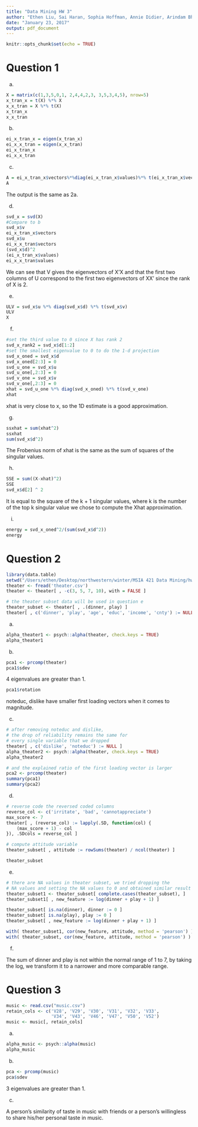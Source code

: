 ```yaml
---
title: "Data Mining HW 3"
author: "Ethen Liu, Sai Haran, Sophia Hoffman, Annie Didier, Arindam Bhattacharya"
date: "January 23, 2017"
output: pdf_document
---
```


```r
knitr::opts_chunk$set(echo = TRUE)
```

# Question 1

a)
```r
X = matrix(c(1,3,5,0,1, 2,4,4,2,3, 3,5,3,4,5), nrow=5)
x_tran_x = t(X) %*% X
x_x_tran = X %*% t(X)
x_tran_x
x_x_tran
```

b)
```r
ei_x_tran_x = eigen(x_tran_x)
ei_x_x_tran = eigen(x_x_tran)
ei_x_tran_x
ei_x_x_tran
```

c)
```r
A = ei_x_tran_x$vectors%*%diag(ei_x_tran_x$values)%*% t(ei_x_tran_x$vectors)
A
```
The output is the same as 2a. 

d)
```r
svd_x = svd(X)
#Compare to b
svd_x$v
ei_x_tran_x$vectors
svd_x$u
ei_x_x_tran$vectors
(svd_x$d)^2
(ei_x_tran_x$values)
ei_x_x_tran$values
```
We can see that V gives the eigenvectors of X'X and that the first two columns of U correspond to the first two eigenvectors of XX' since the rank of X is 2.  

e)
```r
ULV = svd_x$u %*% diag(svd_x$d) %*% t(svd_x$v)
ULV
X
```

f)
```r
#set the third value to 0 since X has rank 2
svd_x_rank2 = svd_x$d[1:2] 
#set the smallest eigenvalue to 0 to do the 1-d projection
svd_x_oned = svd_x$d
svd_x_oned[2:3] = 0
svd_u_one = svd_x$u
svd_u_one[,2:3] = 0
svd_v_one = svd_x$v
svd_v_one[,2:3] = 0
xhat = svd_u_one %*% diag(svd_x_oned) %*% t(svd_v_one)
xhat
```
xhat is very close to x, so the 1D estimate is a good approximation. 

g)
```r
ssxhat = sum(xhat^2)
ssxhat
sum(svd_x$d^2)
```
The Frobenius norm of xhat is the same as the sum of squares of the singular values. 

h)
```r
SSE = sum((X-xhat)^2)
SSE
svd_x$d[2] ^ 2
```

It is equal to the square of the k + 1 singular values, where k is the number of the top k singular value we chose to compute the Xhat approximation.

i) 
```r
energy = svd_x_oned^2/(sum(svd_x$d^2))
energy
```

# Question 2

```r

library(data.table)
setwd("/Users/ethen/Desktop/northwestern/winter/MSIA 421 Data Mining/hw3")
theater <- fread('theater.csv')
theater <- theater[ , -c(3, 5, 7, 10), with = FALSE ]

# the theater subset data will be used in question e
theater_subset <- theater[ , .(dinner, play) ]
theater[ , c('dinner', 'play', 'age', 'educ', 'income', 'cnty') := NULL ]

```

a)
```r
alpha_theater1 <- psych::alpha(theater, check.keys = TRUE)
alpha_theater1
```

b)
```r
pca1 <- prcomp(theater)
pca1$sdev
```

4 eigenvalues are greater than 1.

```r
pca1$rotation
```

noteduc, dislike have smaller first loading vectors when it comes to magnitude.

c)

```r

# after removing noteduc and dislike, 
# the drop of reliability remains the same for
# every single variable that we dropped
theater[ , c('dislike', 'noteduc') := NULL ]
alpha_theater2 <- psych::alpha(theater, check.keys = TRUE)
alpha_theater2

# and the explained ratio of the first loading vector is larger
pca2 <- prcomp(theater)
summary(pca1)
summary(pca2)

```

d)

```r
# reverse code the reversed coded columns
reverse_col <- c('irritate', 'bad', 'cannotappreciate')
max_score <- 7
theater[ , (reverse_col) := lapply(.SD, function(col) {
	(max_score + 1) - col
}), .SDcols = reverse_col ]

# compute attitude variable
theater_subset[ , attitude := rowSums(theater) / ncol(theater) ]
```

```r
theater_subset
```


e)
```r
# there are NA values in theater subset, we tried dropping the
# NA values and setting the NA values to 0 and obtained similar result
theater_subset1 <- theater_subset[ complete.cases(theater_subset), ]
theater_subset1[ , new_feature := log(dinner + play + 1) ]

theater_subset[ is.na(dinner), dinner := 0 ]
theater_subset[ is.na(play), play := 0 ]
theater_subset[ , new_feature := log(dinner + play + 1) ]
```

```r
with( theater_subset1, cor(new_feature, attitude, method = 'pearson') )
with( theater_subset, cor(new_feature, attitude, method = 'pearson') )
```


f)

The sum of dinner and play is not within the normal range of 1 to 7, by taking the log, we transform it to a narrower and more comparable range.

# Question 3

```r
music <- read.csv("music.csv")
retain_cols <- c('V28', 'V29', 'V30', 'V31', 'V32', 'V33', 
                 'V34', 'V43', 'V46', 'V47', 'V50', 'V52')
music <- music[, retain_cols]
```

a)
```r
alpha_music <- psych::alpha(music)
alpha_music
```

b)
```r
pca <- prcomp(music)
pca$sdev
```

3 eigenvalues are greater than 1.

c)

A person's similarity of taste in music with friends or a person's willingless to share his/her personal taste in music.


